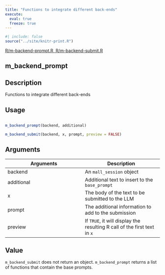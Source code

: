 ```yaml
---
title: "Functions to integrate different back-ends"
execute:
  eval: true
  freeze: true
---
```


```r
#| include: false
source("../site/knitr-print.R")
```

[R/m-backend-prompt.R, R/m-backend-submit.R](https://github.com/mlverse/mall/blob/main/r/R/m-backend-prompt.R, R/m-backend-submit.R)

## m_backend_prompt

## Description
Functions to integrate different back-ends


## Usage
```r

m_backend_prompt(backend, additional)

m_backend_submit(backend, x, prompt, preview = FALSE)
```

## Arguments
|Arguments|Description|
|---|---|
| backend | An `mall_session` object |
| additional | Additional text to insert to the `base_prompt` |
| x | The body of the text to be submitted to the LLM |
| prompt | The additional information to add to the submission |
| preview | If `TRUE`, it will display the resulting R call of the first text in `x` |



## Value
`m_backend_submit` does not return an object. `m_backend_prompt` returns a list of functions that contain the base prompts.




